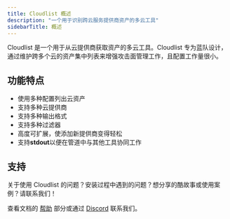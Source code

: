 ```yaml
---
title: Cloudlist 概述
description: "一个用于识别跨云服务提供商资产的多云工具"
sidebarTitle: 概述
---
```


Cloudlist 是一个用于从云提供商获取资产的多云工具。Cloudlist 专为蓝队设计，通过维护跨多个云的资产集中列表来增强攻击面管理工作，且配置工作量很小。

## 功能特点

 - 使用多种配置列出云资产
 - 支持多种云提供商
 - 支持多种输出格式
 - 支持多种过滤器
 - 高度可扩展，使添加新提供商变得轻松
 - 支持**stdout**以便在管道中与其他工具协同工作

## 支持
关于使用 Cloudlist 的问题？安装过程中遇到的问题？想分享的酷故事或使用案例？请联系我们！

查看文档的 [帮助](/help) 部分或通过 [Discord](https://discord.com/invite/projectdiscovery) 联系我们。 

